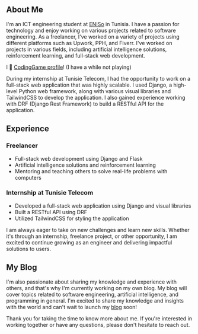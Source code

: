 

## About Me

I'm an ICT engineering student at [ENISo](http://www.eniso.rnu.tn/fr/) in Tunisia. I have a passion for technology and enjoy working on various projects related to software engineering. As a freelancer, I've worked on a variety of projects using different platforms such as Upwork, PPH, and Fiverr. I've worked on projects in various fields, including artificial intelligence solutions, reinforcement learning, and full-stack web development.

I 🤍 [CodingGame profile](https://www.codingame.com/profile/9fd88f5d45c5207307f1c48880fa4efa8905624)! (I have a while not playing)

During my internship at Tunisie Telecom, I had the opportunity to work on a full-stack web application that was highly scalable. I used Django, a high-level Python web framework, along with various visual libraries and TailwindCSS to develop the application. I also gained experience working with DRF (Django Rest Framework) to build a RESTful API for the application.

## Experience

### Freelancer

-   Full-stack web development using Django and Flask
-   Artificial intelligence solutions and reinforcement learning
-   Mentoring and teaching others to solve real-life problems with computers

### Internship at Tunisie Telecom

-   Developed a full-stack web application using Django and visual libraries
-   Built a RESTful API using DRF
-   Utilized TailwindCSS for styling the application

I am always eager to take on new challenges and learn new skills. Whether it's through an internship, freelance project, or other opportunity, I am excited to continue growing as an engineer and delivering impactful solutions to users.

## My Blog

I'm also passionate about sharing my knowledge and experience with others, and that's why I'm currently working on my own blog. My blog will cover topics related to software engineering, artificial intelligence, and programming in general. I'm excited to share my knowledge and insights with the world and can't wait to launch my [blog](https://akrambgh.tech/blog) soon!

Thank you for taking the time to know more about me. If you're interested in working together or have any questions, please don't hesitate to reach out.